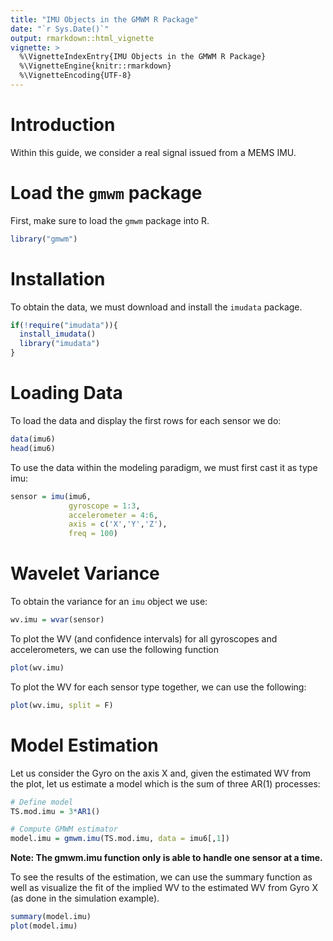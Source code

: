 ```yaml
---
title: "IMU Objects in the GMWM R Package"
date: "`r Sys.Date()`"
output: rmarkdown::html_vignette
vignette: >
  %\VignetteIndexEntry{IMU Objects in the GMWM R Package}
  %\VignetteEngine{knitr::rmarkdown}
  %\VignetteEncoding{UTF-8}
---
```

# Introduction
Within this guide, we consider a real signal issued from a MEMS IMU. 

# Load the `gmwm` package
First, make sure to load the `gmwm` package into R.

```r
library("gmwm")
```

# Installation
To obtain the data, we must download and install the `imudata` package.

```r
if(!require("imudata")){
  install_imudata()
  library("imudata")
}
```

# Loading Data

To load the data and display the first rows for each sensor we do:
```r
data(imu6)
head(imu6)
```

To use the data within the modeling paradigm, we must first cast it as type imu:
```r
sensor = imu(imu6, 
             gyroscope = 1:3,
             accelerometer = 4:6, 
             axis = c('X','Y','Z'),
             freq = 100)
```


# Wavelet Variance

To obtain the variance for an `imu` object we use:
```r
wv.imu = wvar(sensor)
```

To plot the WV (and confidence intervals) for all gyroscopes and accelerometers, we can use the following function 

```r
plot(wv.imu)
```

To plot the WV for each sensor type together, we can use the following:
```r
plot(wv.imu, split = F)
```


# Model Estimation

Let us consider the Gyro on the axis X and, given the estimated WV from the plot, let us estimate a model which is the sum of three AR(1) processes:

```r
# Define model
TS.mod.imu = 3*AR1()

# Compute GMWM estimator
model.imu = gmwm.imu(TS.mod.imu, data = imu6[,1])
```

**Note: The gmwm.imu function only is able to handle one sensor at a time.**

To see the results of the estimation, we can use the summary function as well as visualize the fit of the implied WV to the estimated WV from Gyro X (as done in the simulation example).

```r
summary(model.imu)
plot(model.imu)
```